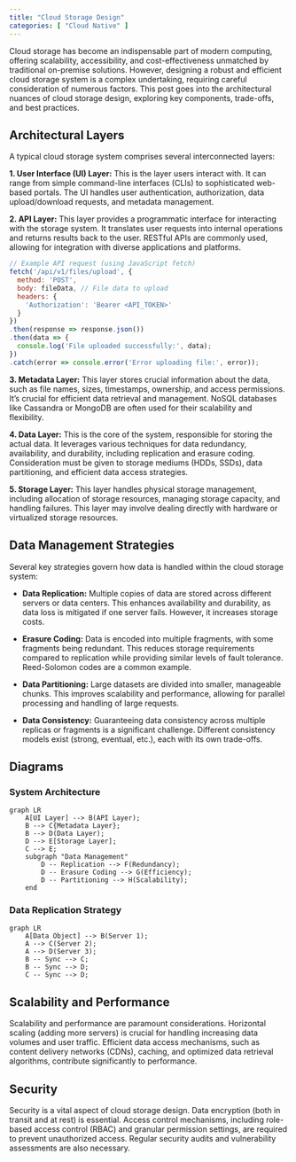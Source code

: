 ```yaml
---
title: "Cloud Storage Design"
categories: [ "Cloud Native" ]
---
```



Cloud storage has become an indispensable part of modern computing, offering scalability, accessibility, and cost-effectiveness unmatched by traditional on-premise solutions.  However, designing a robust and efficient cloud storage system is a complex undertaking, requiring careful consideration of numerous factors. This post goes into the architectural nuances of cloud storage design, exploring key components, trade-offs, and best practices.

## Architectural Layers

A typical cloud storage system comprises several interconnected layers:

**1. User Interface (UI) Layer:** This is the layer users interact with.  It can range from simple command-line interfaces (CLIs) to sophisticated web-based portals.  The UI handles user authentication, authorization, data upload/download requests, and metadata management.

**2. API Layer:**  This layer provides a programmatic interface for interacting with the storage system. It translates user requests into internal operations and returns results back to the user.  RESTful APIs are commonly used, allowing for integration with diverse applications and platforms.

```javascript
// Example API request (using JavaScript fetch)
fetch('/api/v1/files/upload', {
  method: 'POST',
  body: fileData, // File data to upload
  headers: {
    'Authorization': 'Bearer <API_TOKEN>'
  }
})
.then(response => response.json())
.then(data => {
  console.log('File uploaded successfully:', data);
})
.catch(error => console.error('Error uploading file:', error));
```

**3. Metadata Layer:** This layer stores crucial information about the data, such as file names, sizes, timestamps, ownership, and access permissions.  It's crucial for efficient data retrieval and management.  NoSQL databases like Cassandra or MongoDB are often used for their scalability and flexibility.

**4. Data Layer:** This is the core of the system, responsible for storing the actual data.  It leverages various techniques for data redundancy, availability, and durability, including replication and erasure coding.  Consideration must be given to storage mediums (HDDs, SSDs), data partitioning, and efficient data access strategies.

**5. Storage Layer:** This layer handles physical storage management, including allocation of storage resources, managing storage capacity, and handling failures.  This layer may involve dealing directly with hardware or virtualized storage resources.


## Data Management Strategies

Several key strategies govern how data is handled within the cloud storage system:

* **Data Replication:** Multiple copies of data are stored across different servers or data centers. This enhances availability and durability, as data loss is mitigated if one server fails.  However, it increases storage costs.

* **Erasure Coding:**  Data is encoded into multiple fragments, with some fragments being redundant.  This reduces storage requirements compared to replication while providing similar levels of fault tolerance.  Reed-Solomon codes are a common example.

* **Data Partitioning:**  Large datasets are divided into smaller, manageable chunks.  This improves scalability and performance, allowing for parallel processing and handling of large requests.

* **Data Consistency:**  Guaranteeing data consistency across multiple replicas or fragments is a significant challenge.  Different consistency models exist (strong, eventual, etc.), each with its own trade-offs.


## Diagrams

### System Architecture

```mermaid
graph LR
    A[UI Layer] --> B(API Layer);
    B --> C{Metadata Layer};
    B --> D(Data Layer);
    D --> E[Storage Layer];
    C --> E;
    subgraph "Data Management"
        D -- Replication --> F(Redundancy);
        D -- Erasure Coding --> G(Efficiency);
        D -- Partitioning --> H(Scalability);
    end
```

### Data Replication Strategy

```mermaid
graph LR
    A[Data Object] --> B(Server 1);
    A --> C(Server 2);
    A --> D(Server 3);
    B -- Sync --> C;
    B -- Sync --> D;
    C -- Sync --> D;
```


## Scalability and Performance

Scalability and performance are paramount considerations.  Horizontal scaling (adding more servers) is crucial for handling increasing data volumes and user traffic.  Efficient data access mechanisms, such as content delivery networks (CDNs), caching, and optimized data retrieval algorithms, contribute significantly to performance.


## Security

Security is a vital aspect of cloud storage design.  Data encryption (both in transit and at rest) is essential.  Access control mechanisms, including role-based access control (RBAC) and granular permission settings, are required to prevent unauthorized access. Regular security audits and vulnerability assessments are also necessary.




